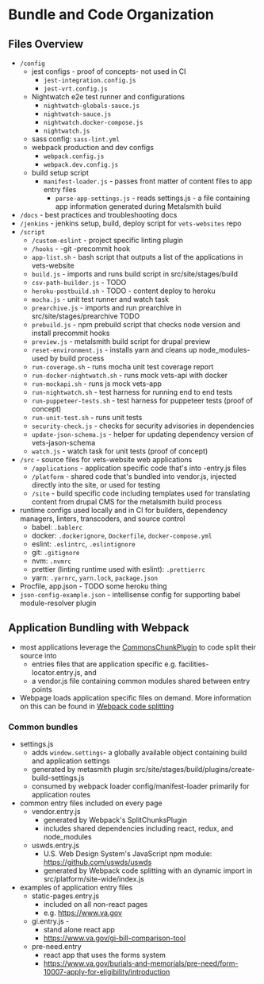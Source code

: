 # Bundle and Code Organization

## Files Overview

- `/config`
  - jest configs - proof of concepts- not used in CI
    - `jest-integration.config.js`
    - `jest-vrt.config.js`
  - Nightwatch e2e test runner and configurations
    - `nightwatch-globals-sauce.js`
    - `nightwatch-sauce.js`
    - `nightwatch.docker-compose.js`
    - `nightwatch.js`
  - sass config: `sass-lint.yml`
  - webpack production and dev configs
    - `webpack.config.js`
    - `webpack.dev.config.js`
  - build setup script
    - `manifest-loader.js` - passes front matter of content files to app entry files
	  - `parse-app-settings.js` - reads settings.js - a file containing app information generated during Metalsmith build
- `/docs` - best practices and troubleshooting docs
- `/jenkins` - jenkins setup, build, deploy script for `vets-websites` repo
- `/script`
  - `/custom-eslint` - project specific linting plugin
  - `/hooks` - -git -precommit hook
  - `app-list.sh` - bash script that outputs a list of the applications in vets-website
  - `build.js` - imports and runs build script in src/site/stages/build
  - `csv-path-builder.js` - TODO
  - `heroku-postbuild.sh` - TODO - content deploy to heroku
  - `mocha.js` - unit test runner and watch task
  - `prearchive.js` - imports and run prearchive in src/site/stages/prearchive TODO
  - `prebuild.js` - npm prebuild script that checks node version and install precommit hooks
  - `preview.js` - metalsmith build script for drupal preview
  - `reset-environment.js` - installs yarn and cleans up node_modules- used by build process
  - `run-coverage.sh` - runs mocha unit test coverage report
  - `run-docker-nightwatch.sh` - runs mock vets-api with docker
  - `run-mockapi.sh` - runs js mock vets-app
  - `run-nightwatch.sh` - test harness for running end to end tests
  - `run-puppeteer-tests.sh` - test harness for puppeteer tests (proof of concept)
  - `run-unit-test.sh` - runs unit tests
  - `security-check.js` - checks for security advisories in dependencies
  - `update-json-schema.js` - helper for updating dependency version of vets-jason-schema
  - `watch.js` - watch task for unit tests (proof of concept)
- `/src` - source files for vets-website web applications
  - `/applications` - application specific code that's into -entry.js files
  - `/platform` - shared code that's bundled into vendor.js, injected directly into the site, or used for testing
  - `/site` - build specific code including templates used for translating content from drupal CMS for the metalsmith build process
- runtime configs used locally and in CI for builders, dependency managers, linters, transcoders, and source control
  - babel: `.bablerc`
  - docker: `.dockerignore`, `Dockerfile`, `docker-compose.yml`
  - eslint: `.eslintrc`, `.eslintignore`
  - git: `.gitignore`
  - nvm: `.nvmrc`
  - prettier (linting runtime used with eslint): `.prettierrc`
  - yarn: `.yarnrc`, `yarn.lock`, `package.json`
- Procfile, app.json - TODO some heroku thing
- `json-config-example.json` - intellisense config for supporting babel module-resolver plugin

## Application Bundling with Webpack
- most applications leverage the [CommonsChunkPlugin](https://webpack.js.org/plugins/commons-chunk-plugin/) to code split their source into
	- entries files that are application specific e.g. facilities-locator.entry.js, and
	- a vendor.js file containing common modules shared between entry points
- Webpage loads application specific files on demand. More information on this can be found in [Webpack code splitting](https://webpack.js.org/guides/code-splitting/)

### Common bundles
- settings.js
  - adds `window.settings`- a globally available object containing build and application settings
  - generated by metasmith plugin src/site/stages/build/plugins/create-build-settings.js
  - consumed by webpack loader config/manifest-loader primarily for application routes
- common entry files included on every page
  - vendor.entry.js
    - generated by Webpack's SplitChunksPlugin
    - includes shared dependencies including react, redux, and node_modules
  - uswds.entry.js
    - U.S. Web Design System's JavaScript npm module: https://github.com/uswds/uswds
    - generated by Webpack code splitting with an dynamic import in src/platform/site-wide/index.js
- examples of application entry files
  - static-pages.entry.js
    - included on all non-react pages
    - e.g. https://www.va.gov
  - gi.entry.js -
    - stand alone react app
    - https://www.va.gov/gi-bill-comparison-tool
  - pre-need.entry
    - react app that uses the forms system
    - https://www.va.gov/burials-and-memorials/pre-need/form-10007-apply-for-eligibility/introduction